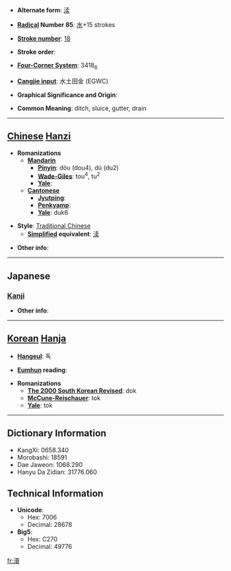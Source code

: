 * '''Alternate form''': [[渎]]

* '''[[Wiktionary:Chinese radical index| Radical]] Number 85''': [[Wiktionary:Chinese radical index 水|水]]+15 strokes

* '''[[Wiktionary:Chinese total strokes index|Stroke number]]''': [[Wiktionary:Chinese total strokes index 18|18]]

* '''Stroke order''': 

* '''[[Wiktionary:Chinese four corner index|Four-Corner System]]''': 3418<sub>6</sub>

* '''[[Wiktionary:Chinese Cangjie index|Cangjie input]]''': 水土田金 (EGWC)

* '''Graphical Significance and Origin''': 

* '''Common Meaning''': ditch, sluice, gutter, drain

----

== [[Chinese]] [[Hanzi]] ==

* '''Romanizations'''
** '''[[Mandarin]]'''
*** '''[[Pinyin]]''': dòu (dou4), dú (du2)
*** '''[[Wade-Giles]]''': tou<sup>4</sup>, tu<sup>2</sup>
*** '''[[Yale]]''': 
** '''[[Cantonese]]'''
*** '''[[Jyutping]]''':
*** '''[[Penkyamp]]''': 
*** '''[[Yale]]''': duk6

* '''Style''': [[Traditional Chinese]] 
** '''[[Simplified Chinese|Simplified]] equivalent''': [[渎]]

* '''Other info''': 

----

==Japanese==
===[[Kanji]]===
{{kanji|on readings=[[とく]] (toku), [[とう]] (tō)|kun readings=[[みぞ]] (mizo), [[けがす]] (kegasu), [[けがれ]] (kegare)}}

* '''Other info''':  

----

== [[Korean]] [[Hanja]] ==

* '''[[Hangeul]]''': 독

* '''[[Eumhun]] reading''': 

* '''Romanizations'''
** '''[[The 2000 South Korean Revised Romanization|The 2000 South Korean Revised]]''': dok
** '''[[McCune-Reischauer]]''': tok
** '''[[Yale]]''': tok

----

== Dictionary Information ==

* KangXi: 0658.340
* Morobashi: 18591
* Dae Jaweon: 1068.290
* Hanyu Da Zidian: 31776.060

== Technical Information ==

* '''Unicode''':
** Hex: 7006
** Decimal: 28678
* '''Big5''':
** Hex: C270
** Decimal: 49776

[[fr:瀆]]